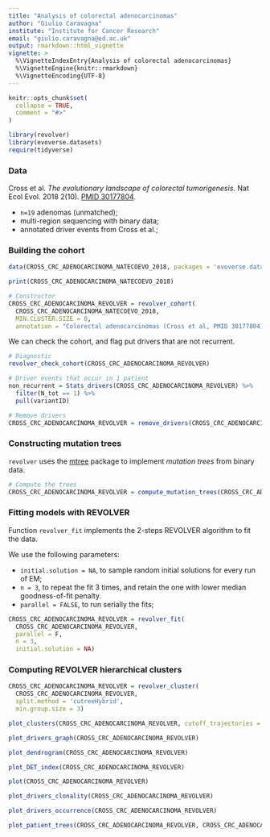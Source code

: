 ```yaml
---
title: "Analysis of colorectal adenocarcinomas"
author: "Giulio Caravagna"
institute: "Institute for Cancer Research"
email: "giulio.caravagna@ed.ac.uk"
output: rmarkdown::html_vignette
vignette: >
  %\VignetteIndexEntry{Analysis of colorectal adenocarcinomas}
  %\VignetteEngine{knitr::rmarkdown}
  %\VignetteEncoding{UTF-8}
---
```


```r
knitr::opts_chunk$set(
  collapse = TRUE,
  comment = "#>"
)
```

```r
library(revolver)
library(evoverse.datasets)
require(tidyverse)
```
### Data

Cross et al. *The evolutionary landscape of colorectal tumorigenesis.*
Nat Ecol Evol. 2018 2(10). [PMID 30177804](https://www.ncbi.nlm.nih.gov/pubmed/30177804).

* `n=19` adenomas (unmatched);
* multi-region sequencing with binary data;
* annotated driver events from Cross et al.;


### Building the cohort

```r
data(CROSS_CRC_ADENOCARCINOMA_NATECOEVO_2018, packages = 'evoverse.datasets')

print(CROSS_CRC_ADENOCARCINOMA_NATECOEVO_2018)

# Constructor
CROSS_CRC_ADENOCARCINOMA_REVOLVER = revolver_cohort(
  CROSS_CRC_ADENOCARCINOMA_NATECOEVO_2018, 
  MIN.CLUSTER.SIZE = 0, 
  annotation = "Colorectal adenocarcinomas (Cross et al, PMID 30177804)")
```

We can check the cohort, and flag put drivers that are not recurrent.

```r
# Diagnostic
revolver_check_cohort(CROSS_CRC_ADENOCARCINOMA_REVOLVER)

# Driver events that occur in 1 patient
non_recurrent = Stats_drivers(CROSS_CRC_ADENOCARCINOMA_REVOLVER) %>% 
  filter(N_tot == 1) %>% 
  pull(variantID)

# Remove drivers
CROSS_CRC_ADENOCARCINOMA_REVOLVER = remove_drivers(CROSS_CRC_ADENOCARCINOMA_REVOLVER, non_recurrent)

```

### Constructing mutation trees

`revolver` uses the [mtree](https://caravagn.github.io/ctree/) package to implement *mutation trees* from binary data.


```r
# Compute the trees
CROSS_CRC_ADENOCARCINOMA_REVOLVER = compute_mutation_trees(CROSS_CRC_ADENOCARCINOMA_REVOLVER)
```

### Fitting models with REVOLVER

Function `revolver_fit` implements the 2-steps REVOLVER algorithm to fit the data.

We use the following parameters:

* ``initial.solution = NA``, to sample random initial solutions for every run of EM;
* ``n = 3``, to repeat the fit 3 times, and retain the one with lower median goodness-of-fit penalty.
* ``parallel = FALSE``, to run serially the fits;


```r
CROSS_CRC_ADENOCARCINOMA_REVOLVER = revolver_fit(
  CROSS_CRC_ADENOCARCINOMA_REVOLVER, 
  parallel = F, 
  n = 3, 
  initial.solution = NA)
```

### Computing REVOLVER hierarchical clusters

```r
CROSS_CRC_ADENOCARCINOMA_REVOLVER = revolver_cluster(
  CROSS_CRC_ADENOCARCINOMA_REVOLVER, 
  split.method = 'cutreeHybrid',
  min.group.size = 3)
```

```r
plot_clusters(CROSS_CRC_ADENOCARCINOMA_REVOLVER, cutoff_trajectories = 1, cutoff_drivers = 0)
```

```r
plot_drivers_graph(CROSS_CRC_ADENOCARCINOMA_REVOLVER)
```

```r
plot_dendrogram(CROSS_CRC_ADENOCARCINOMA_REVOLVER)
```
```r
plot_DET_index(CROSS_CRC_ADENOCARCINOMA_REVOLVER)
```

```r
plot(CROSS_CRC_ADENOCARCINOMA_REVOLVER)
```

```r
plot_drivers_clonality(CROSS_CRC_ADENOCARCINOMA_REVOLVER)
```

```r
plot_drivers_occurrence(CROSS_CRC_ADENOCARCINOMA_REVOLVER)
```

```r
plot_patient_trees(CROSS_CRC_ADENOCARCINOMA_REVOLVER, CROSS_CRC_ADENOCARCINOMA_REVOLVER$patients[3])
```
<!-- and we can plot the outputs in a nice heatmap format with annotated features. In this case we want all features to be annotated, and thus we set `cutoff.features_annotation` to 1. -->


<!-- ```{r, eval= TRUE, message = FALSE, warning = FALSE, fig.height=8, fig.width=8} -->
<!-- revolver_plt_rclusters(fit,  -->
<!--                        cutoff.features_annotation = 1) -->
<!-- ``` -->


<!-- ## A One-step analysis -->

<!-- The breakdown of the above analysis is quite clear. So, we make available to the user a unique function ``revolver_analyzer`` that wraps all the above steps, and produce some further output not discussed in this notebook. The function carries out clustering also without the germline node, as we found that usefull in exploratory data analysis. -->

<!-- The function ``revolver_analyzer`` contains parameters that will be forwarded to the appropriate function calls. It should be evident at this point of the notebook what those parameters stand for. -->

<!-- ```{r, eval= FALSE} -->
<!-- revolver_analyzer( -->
<!--   cohort,  -->
<!--   type = 'binary', # type of data   -->
<!--   cohort.name = 'CRC-Cross', -->
<!--   folder.output = 'Drivers_all_standard_parameters',  -->
<!--   do.plots = TRUE, -->
<!--   options.trees = list( -->
<!--     sspace.cutoff = 10000,  -->
<!--     n.sampling = 5000,  -->
<!--     store.max = 200,  -->
<!--     overwrite = FALSE), -->
<!--   options.fit = list( -->
<!--     initial.solution = NA,  -->
<!--     transitive.orderings = FALSE,  -->
<!--     restarts = 10), -->
<!--   options.clustering.withGL = list( -->
<!--     transitive.closure = FALSE,  -->
<!--     min.group.size = 3,  -->
<!--     hc.method = 'ward',  -->
<!--     cutoff.features_annotation = 1,  -->
<!--     split.method = 'cutreeHybrid'), -->
<!--   options.clustering.withoutGL = list( -->
<!--     transitive.closure = FALSE,  -->
<!--     min.group.size = 3,  -->
<!--     hc.method = 'ward',  -->
<!--     cutoff.features_annotation = 1,  -->
<!--     split.method = 'cutreeDynamic') -->
<!-- ) -->
<!-- ``` -->

<!-- ## Assessing model confidence -->

<!-- The confidence of the models can be assessed with a resampling method that exploits the jackknife. The procedure is parallle, and performs ``N`` resampling steps where, at each iteration, it discards a randomly chosen subset of patients (e.g., some % of ``n``, the cohort size), and compute: -->

<!-- * the probability that two patients are clustered together; -->
<!-- * the probability that an edge is detected; -->
<!-- * the number of models that have an edge. -->

<!-- To compute these statistics the fit and clustering are re-computed for each resample; this should be done with  the same parameters used in the analysis of the full cohort. Here for example we show a computation with ``N = 50`` resamples and a leave out factor ``p=0.1`` (which means 2 patients per iteration). -->


<!-- ```{r, eval = TRUE} -->
<!-- fit =  revolver_jackknife(fit, resamples = 50, leave.out = 0.1) -->
<!-- ``` -->


<!-- Then, we can plot the jackknife statistics; we begin with the co-clustering probability (stability measure). -->
<!-- ```{r, eval = TRUE, fig.height=8, fig.width=8} -->
<!-- revolver_plt_jackknife_coclust(fit, cutoff.annotate.numbers = .6) -->
<!-- ``` -->

<!-- As well as the overall boxplot that gives us a visual information on the median stability -->
<!-- ```{r, eval = TRUE} -->
<!-- revolver_plt_jackknife_coclust_bplot(fit) -->
<!-- ``` -->

<!-- Then we look into the edges that constitute the evolutionary trajectories, and plot the edge-detection probability across resamples. -->
<!-- ```{r, eval = TRUE, fig.height=8, fig.width=8} -->
<!-- revolver_plt_jackknife_edge_prb(fit) -->
<!-- ``` -->

<!-- And we conclude with the average number of patients harbouring an edge -->

<!-- ```{r, eval = TRUE} -->
<!-- revolver_plt_jackknife_edge_counts(fit) -->
<!-- ``` -->

